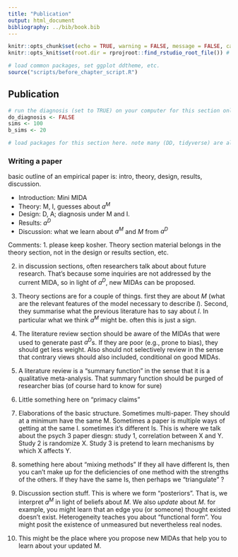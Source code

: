 ```yaml
---
title: "Publication"
output: html_document
bibliography: ../bib/book.bib 
---
```


<!-- note do_bookdown is set in index.rmd, so we know if you're running just this .Rmd or compiling the book-->
```r
knitr::opts_chunk$set(echo = TRUE, warning = FALSE, message = FALSE, cache = FALSE)
knitr::opts_knit$set(root.dir = rprojroot::find_rstudio_root_file()) # files are all relative to RStudio project home
```

```r
# load common packages, set ggplot ddtheme, etc.
source("scripts/before_chapter_script.R")
```

<!-- start post here, do not edit above -->

## Publication

<!-- make sure to rename the section title below -->

```r
# run the diagnosis (set to TRUE) on your computer for this section only before pushing to Github. no diagnosis will ever take place on github.
do_diagnosis <- FALSE
sims <- 100
b_sims <- 20
```

```r
# load packages for this section here. note many (DD, tidyverse) are already available, see scripts/package-list.R
```

### Writing a paper

basic outline of an empirical paper is: intro, theory, design, results, discussion.

- Introduction: Mini MIDA
- Theory: M, I, guesses about $a^M$
- Design: D, A; diagnosis under M and I. 
- Results: $a^D$
- Discussion: what we learn about $a^M$ and $M$ from $a^D$

Comments:
1. please keep kosher.  Theory section material belongs in the theory section, not in the design or results section, etc.

2. in discussion sections, often researchers talk about about future research. That's because some inquiries are not addressed by the current MIDA, so in light of $a^D$, new MIDAs can be proposed.

3. Theory sections are for a couple of things. first they are about $M$ (what are the relevant features of the model necessary to describe $I$). Second, they summarise what the  previous literature has to say about $I$. In particular what we think $a^M$ might be. often this is just a sign.

4. The literature review section should be aware of the MIDAs that were used to generate past $a^D$s.  If they are poor (e.g., prone to bias), they should get less weight. Also should not selectively review in the sense that contrary views should also included, conditional on good MIDAs.

5. A literature review is a "summary function" in the sense that it is a qualitative meta-analysis. That summary function should be purged of researcher bias (of course hard to know for sure)

6. Little something here on "primacy claims"

7. Elaborations of the basic structure. Sometimes multi-paper. They should at a minimum have the same M. Sometimes a paper is multiple ways of getting at the same I.  sometimes it's different Is. This is where we talk about the psych 3 paper diesgn:  study 1, correlation between X and Y. Study 2 is randomize X.  Study 3 is pretend to learn mechanisms by which X affects Y.

8. something here about "mixing methods"  If they all have different Is, then you can't make up for the deficiencies of one method with the strengths of the others. If they have the same Is, then perhaps we "triangulate" ?

9. Discussion section stuff. This is where we form "posteriors". That is, we interpret $a^M$ in light of beliefs about $M$. We also *update* about $M$. for example, you might learn that an edge you (or someone) thought existed doesn't exist. Heterogeneity teaches you about "functional form". You might posit the existence of unmeasured but nevertheless real nodes.

10. This might be the place where you propose new MIDAs that help you to learn about your updated M.








